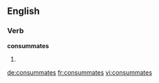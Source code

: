 
==English==

===Verb===
'''consummates'''

# {{third-person singular of|[[consummate]]}}

[[de:consummates]]
[[fr:consummates]]
[[vi:consummates]]